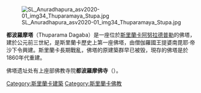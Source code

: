 [[File:SL_Anuradhapura_asv2020-01_img34_Thuparamaya_Stupa.jpg|thumb]]

'''都波羅摩塔'''（Thuparama Dagaba）是一座位於[[斯里蘭卡|斯里蘭卡]][[阿努拉德普勒|阿努拉德普勒]]的佛塔，建於公元前三世紀，是斯里蘭卡歷史上第一座佛塔，由僧伽羅國王提婆南毘耶·帝沙下令興建。斯里蘭卡長期戰亂，佛塔的原建築群早已被毁，現存的佛塔是於1860年代重建。

佛塔遗址处有上座部佛教寺院'''都波羅摩佛寺'''（{{lang-si|ථූපාරාමය|Thuparamaya}}）。

{{景点小作品}}

[[Category:斯里蘭卡建築|Category:斯里蘭卡建築]]
[[Category:斯里蘭卡佛教|Category:斯里蘭卡佛教]]
